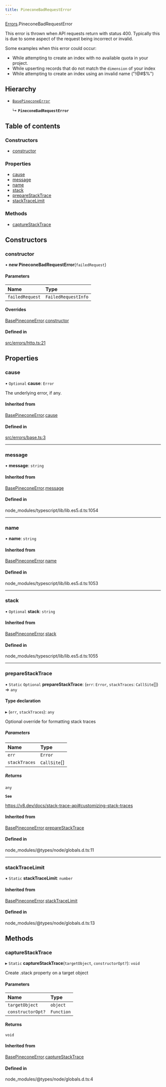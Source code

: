 ```yaml
---
title: PineconeBadRequestError
---
```


[Errors](../modules/Errors.md).PineconeBadRequestError

This error is thrown when API requests return with status 400. Typically this is due to some aspect of the request being incorrect or invalid.

Some examples when this error could occur:
- While attempting to create an index with no available quota in your project.
- While upserting records that do not match the `dimension` of your index
- While attempting to create an index using an invalid name ("!@#$%")

## Hierarchy

- [`BasePineconeError`](Errors.BasePineconeError.md)

  ↳ **`PineconeBadRequestError`**

## Table of contents

### Constructors

- [constructor](Errors.PineconeBadRequestError.md#constructor)

### Properties

- [cause](Errors.PineconeBadRequestError.md#cause)
- [message](Errors.PineconeBadRequestError.md#message)
- [name](Errors.PineconeBadRequestError.md#name)
- [stack](Errors.PineconeBadRequestError.md#stack)
- [prepareStackTrace](Errors.PineconeBadRequestError.md#preparestacktrace)
- [stackTraceLimit](Errors.PineconeBadRequestError.md#stacktracelimit)

### Methods

- [captureStackTrace](Errors.PineconeBadRequestError.md#capturestacktrace)

## Constructors

### constructor

• **new PineconeBadRequestError**(`failedRequest`)

#### Parameters

| Name | Type |
| :------ | :------ |
| `failedRequest` | `FailedRequestInfo` |

#### Overrides

[BasePineconeError](Errors.BasePineconeError.md).[constructor](Errors.BasePineconeError.md#constructor)

#### Defined in

[src/errors/http.ts:21](https://github.com/pinecone-io/pinecone-ts-client/blob/4ccf45d/src/errors/http.ts#L21)

## Properties

### cause

• `Optional` **cause**: `Error`

The underlying error, if any.

#### Inherited from

[BasePineconeError](Errors.BasePineconeError.md).[cause](Errors.BasePineconeError.md#cause)

#### Defined in

[src/errors/base.ts:3](https://github.com/pinecone-io/pinecone-ts-client/blob/4ccf45d/src/errors/base.ts#L3)

___

### message

• **message**: `string`

#### Inherited from

[BasePineconeError](Errors.BasePineconeError.md).[message](Errors.BasePineconeError.md#message)

#### Defined in

node_modules/typescript/lib/lib.es5.d.ts:1054

___

### name

• **name**: `string`

#### Inherited from

[BasePineconeError](Errors.BasePineconeError.md).[name](Errors.BasePineconeError.md#name)

#### Defined in

node_modules/typescript/lib/lib.es5.d.ts:1053

___

### stack

• `Optional` **stack**: `string`

#### Inherited from

[BasePineconeError](Errors.BasePineconeError.md).[stack](Errors.BasePineconeError.md#stack)

#### Defined in

node_modules/typescript/lib/lib.es5.d.ts:1055

___

### prepareStackTrace

▪ `Static` `Optional` **prepareStackTrace**: (`err`: `Error`, `stackTraces`: `CallSite`[]) => `any`

#### Type declaration

▸ (`err`, `stackTraces`): `any`

Optional override for formatting stack traces

##### Parameters

| Name | Type |
| :------ | :------ |
| `err` | `Error` |
| `stackTraces` | `CallSite`[] |

##### Returns

`any`

**`See`**

https://v8.dev/docs/stack-trace-api#customizing-stack-traces

#### Inherited from

[BasePineconeError](Errors.BasePineconeError.md).[prepareStackTrace](Errors.BasePineconeError.md#preparestacktrace)

#### Defined in

node_modules/@types/node/globals.d.ts:11

___

### stackTraceLimit

▪ `Static` **stackTraceLimit**: `number`

#### Inherited from

[BasePineconeError](Errors.BasePineconeError.md).[stackTraceLimit](Errors.BasePineconeError.md#stacktracelimit)

#### Defined in

node_modules/@types/node/globals.d.ts:13

## Methods

### captureStackTrace

▸ `Static` **captureStackTrace**(`targetObject`, `constructorOpt?`): `void`

Create .stack property on a target object

#### Parameters

| Name | Type |
| :------ | :------ |
| `targetObject` | `object` |
| `constructorOpt?` | `Function` |

#### Returns

`void`

#### Inherited from

[BasePineconeError](Errors.BasePineconeError.md).[captureStackTrace](Errors.BasePineconeError.md#capturestacktrace)

#### Defined in

node_modules/@types/node/globals.d.ts:4
